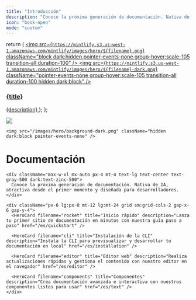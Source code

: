 ```yaml
---
title: "Introducción"
description: "Conoce la próxima generación de documentación. Nativa de IA, atractiva desde el primer momento y diseñada para desarrolladores."
icon: "book-open"
mode: "custom"
---
```


  return (
    <a className="group cursor-pointer pb-8" href={href}>
      <img
        src={`https://mintlify.s3.us-west-1.amazonaws.com/mintlify/images/hero/${filename}.png`}
        className="block dark:hidden pointer-events-none group-hover:scale-105 transition-all duration-100"
      />
      <img
        src={`https://mintlify.s3.us-west-1.amazonaws.com/mintlify/images/hero/${filename}-dark.png`}
        className="pointer-events-none group-hover:scale-105 transition-all duration-100 hidden dark:block"
      />
      <h3 className="mt-5 text-gray-900 dark:text-zinc-50 font-medium">
        {title}
      </h3>
      <span className="mt-1.5">{description}</span>
    </a>
  );
};

<div className="relative">
  <div className="absolute top-0 lg:-top-16 left-0 right-0">
    <img src="/images/hero/background-light.png" className="block dark:hidden pointer-events-none" />

    <img src="/images/hero/background-dark.png" className="hidden dark:block pointer-events-none" />
  </div>

  <div className="px-4 py-16 lg:py-48 lg:pb-24 max-w-3xl mx-auto">
    <h1 className="block text-4xl font-medium text-center text-gray-900 dark:text-zinc-50 tracking-tight">
      Documentación
    </h1>

    <div className="max-w-xl mx-auto px-4 mt-4 text-lg text-center text-gray-500 dark:text-zinc-500">
      Conoce la próxima generación de documentación. Nativa de IA, atractiva desde el primer momento y diseñada para desarrolladores.
    </div>

    <div className="px-6 lg:px-0 mt-12 lg:mt-24 grid sm:grid-cols-2 gap-x-6 gap-y-4">
      <HeroCard filename="rocket" title="Inicio rápido" description="Lanza tu primer sitio de documentación en minutos con nuestra guía paso a paso" href="/es/quickstart" />

      <HeroCard filename="cli" title="Instalación de la CLI" description="Instala la CLI para previsualizar y desarrollar tu documentación en local" href="/es/installation" />

      <HeroCard filename="editor" title="Editor web" description="Realiza actualizaciones rápidas y gestiona el contenido con nuestro editor en el navegador" href="/es/editor" />

      <HeroCard filename="components" title="Componentes" description="Crea documentación avanzada e interactiva con nuestros componentes listos para usar" href="/es/text" />
    </div>
  </div>
</div>
